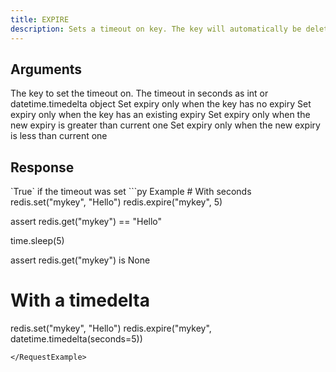 ```yaml
---
title: EXPIRE
description: Sets a timeout on key. The key will automatically be deleted.
---
```



## Arguments

<ParamField body="key" type="str" required>
  The key to set the timeout on.
</ParamField>

<ParamField body="seconds" type="int | datetime.timedelta" required>
  The timeout in seconds as int or datetime.timedelta object
</ParamField>

<ParamField body="nx" type="bool">
  Set expiry only when the key has no expiry
</ParamField>

<ParamField body="xx" type="bool">
  Set expiry only when the key has an existing expiry
</ParamField>

<ParamField body="gt" type="bool">
  Set expiry only when the new expiry is greater than current one
</ParamField>

<ParamField body="lt" type="bool">
  Set expiry only when the new expiry is less than current one
</ParamField>

## Response

<ResponseField type="bool">
  `True` if the timeout was set
</ResponseField>

<RequestExample>
```py Example
# With seconds
redis.set("mykey", "Hello")
redis.expire("mykey", 5)

assert redis.get("mykey") == "Hello"

time.sleep(5)

assert redis.get("mykey") is None

# With a timedelta
redis.set("mykey", "Hello")
redis.expire("mykey", datetime.timedelta(seconds=5))
```
</RequestExample>
